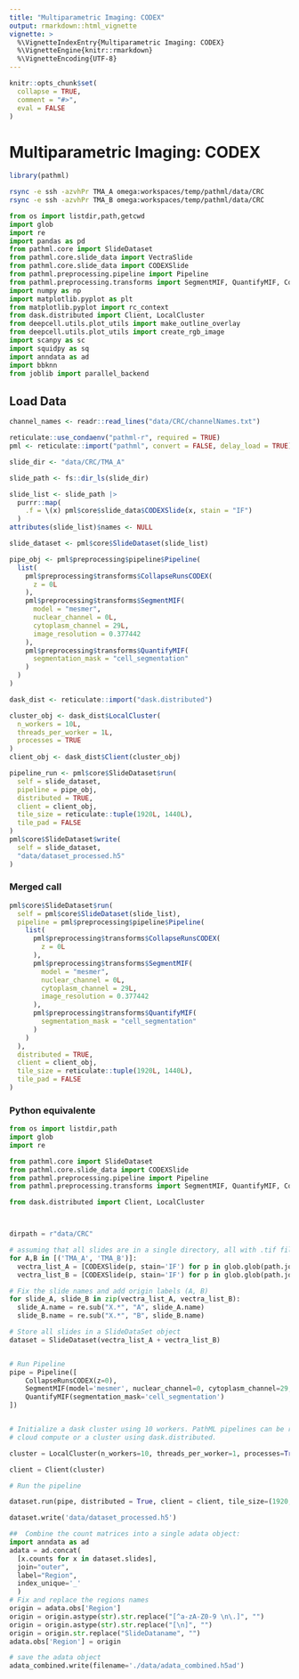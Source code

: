 ```yaml
---
title: "Multiparametric Imaging: CODEX"
output: rmarkdown::html_vignette
vignette: >
  %\VignetteIndexEntry{Multiparametric Imaging: CODEX}
  %\VignetteEngine{knitr::rmarkdown}
  %\VignetteEncoding{UTF-8}
---
```


```r
knitr::opts_chunk$set(
  collapse = TRUE,
  comment = "#>",
  eval = FALSE
)
```

# Multiparametric Imaging: CODEX

```r
library(pathml)
```

```bash
rsync -e ssh -azvhPr TMA_A omega:workspaces/temp/pathml/data/CRC
rsync -e ssh -azvhPr TMA_B omega:workspaces/temp/pathml/data/CRC
```

```python
from os import listdir,path,getcwd
import glob
import re
import pandas as pd
from pathml.core import SlideDataset
from pathml.core.slide_data import VectraSlide
from pathml.core.slide_data import CODEXSlide
from pathml.preprocessing.pipeline import Pipeline
from pathml.preprocessing.transforms import SegmentMIF, QuantifyMIF, CollapseRunsCODEX
import numpy as np
import matplotlib.pyplot as plt
from matplotlib.pyplot import rc_context
from dask.distributed import Client, LocalCluster
from deepcell.utils.plot_utils import make_outline_overlay
from deepcell.utils.plot_utils import create_rgb_image
import scanpy as sc
import squidpy as sq
import anndata as ad
import bbknn
from joblib import parallel_backend

```

## Load Data

```r
channel_names <- readr::read_lines("data/CRC/channelNames.txt")

reticulate::use_condaenv("pathml-r", required = TRUE)
pml <- reticulate::import("pathml", convert = FALSE, delay_load = TRUE)

slide_dir <- "data/CRC/TMA_A"

slide_path <- fs::dir_ls(slide_dir)

slide_list <- slide_path |>
  purrr::map(
    .f = \(x) pml$core$slide_data$CODEXSlide(x, stain = "IF")
  )
attributes(slide_list)$names <- NULL

slide_dataset <- pml$core$SlideDataset(slide_list)

pipe_obj <- pml$preprocessing$pipeline$Pipeline(
  list(
    pml$preprocessing$transforms$CollapseRunsCODEX(
      z = 0L
    ),
    pml$preprocessing$transforms$SegmentMIF(
      model = "mesmer",
      nuclear_channel = 0L,
      cytoplasm_channel = 29L,
      image_resolution = 0.377442
    ),
    pml$preprocessing$transforms$QuantifyMIF(
      segmentation_mask = "cell_segmentation"
    )
  )
)

dask_dist <- reticulate::import("dask.distributed")

cluster_obj <- dask_dist$LocalCluster(
  n_workers = 10L,
  threads_per_worker = 1L,
  processes = TRUE
)
client_obj <- dask_dist$Client(cluster_obj)

pipeline_run <- pml$core$SlideDataset$run(
  self = slide_dataset,
  pipeline = pipe_obj,
  distributed = TRUE,
  client = client_obj,
  tile_size = reticulate::tuple(1920L, 1440L),
  tile_pad = FALSE
)
pml$core$SlideDataset$write(
  self = slide_dataset,
  "data/dataset_processed.h5"
)
```


### Merged call

```r
pml$core$SlideDataset$run(
  self = pml$core$SlideDataset(slide_list),
  pipeline = pml$preprocessing$pipeline$Pipeline(
    list(
      pml$preprocessing$transforms$CollapseRunsCODEX(
        z = 0L
      ),
      pml$preprocessing$transforms$SegmentMIF(
        model = "mesmer",
        nuclear_channel = 0L,
        cytoplasm_channel = 29L,
        image_resolution = 0.377442
      ),
      pml$preprocessing$transforms$QuantifyMIF(
        segmentation_mask = "cell_segmentation"
      )
    )
  ),
  distributed = TRUE,
  client = client_obj,
  tile_size = reticulate::tuple(1920L, 1440L),
  tile_pad = FALSE
)
```

### Python equivalente

```python
from os import listdir,path
import glob
import re

from pathml.core import SlideDataset
from pathml.core.slide_data import CODEXSlide
from pathml.preprocessing.pipeline import Pipeline
from pathml.preprocessing.transforms import SegmentMIF, QuantifyMIF, CollapseRunsCODEX

from dask.distributed import Client, LocalCluster



dirpath = r"data/CRC"

# assuming that all slides are in a single directory, all with .tif file extension
for A,B in [('TMA_A', 'TMA_B')]:
  vectra_list_A = [CODEXSlide(p, stain='IF') for p in glob.glob(path.join(dirpath, A, "*.tif"))]
  vectra_list_B = [CODEXSlide(p, stain='IF') for p in glob.glob(path.join(dirpath, B, "*.tif"))]

# Fix the slide names and add origin labels (A, B)
for slide_A, slide_B in zip(vectra_list_A, vectra_list_B):
  slide_A.name = re.sub("X.*", "A", slide_A.name)
  slide_B.name = re.sub("X.*", "B", slide_B.name)

# Store all slides in a SlideDataSet object
dataset = SlideDataset(vectra_list_A + vectra_list_B)


# Run Pipeline
pipe = Pipeline([
    CollapseRunsCODEX(z=0),
    SegmentMIF(model='mesmer', nuclear_channel=0, cytoplasm_channel=29, image_resolution=0.377442),
    QuantifyMIF(segmentation_mask='cell_segmentation')
])


# Initialize a dask cluster using 10 workers. PathML pipelines can be run in distributed mode on
# cloud compute or a cluster using dask.distributed.

cluster = LocalCluster(n_workers=10, threads_per_worker=1, processes=True)

client = Client(cluster)

# Run the pipeline

dataset.run(pipe, distributed = True, client = client, tile_size=(1920,1440), tile_pad=False)

dataset.write('data/dataset_processed.h5')

##  Combine the count matrices into a single adata object:
import anndata as ad
adata = ad.concat(
  [x.counts for x in dataset.slides],
  join="outer",
  label="Region",
  index_unique='_'
  )
# Fix and replace the regions names
origin = adata.obs['Region']
origin = origin.astype(str).str.replace("[^a-zA-Z0-9 \n\.]", "")
origin = origin.astype(str).str.replace("[\n]", "")
origin = origin.str.replace("SlideDataname", "")
adata.obs['Region'] = origin

# save the adata object
adata_combined.write(filename='./data/adata_combined.h5ad')

```
